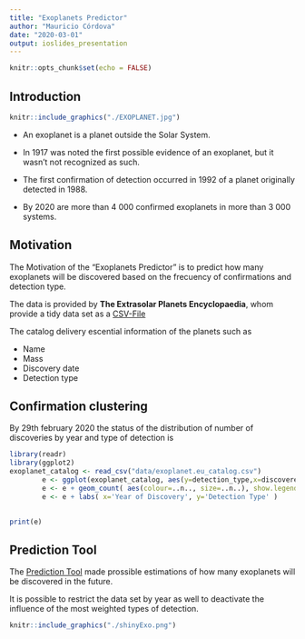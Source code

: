 ```yaml
---
title: "Exoplanets Predictor"
author: "Mauricio Córdova"
date: "2020-03-01"
output: ioslides_presentation
---
```


```r
knitr::opts_chunk$set(echo = FALSE)
```

## Introduction

```r
knitr::include_graphics("./EXOPLANET.jpg")
```

- An exoplanet is a planet outside the Solar System.

- In 1917 was noted the first possible evidence of an exoplanet, but it wasn't not recognized as such.

- The first confirmation of detection occurred in 1992 of a planet originally detected in 1988.
  
- By 2020 are more than 4 000 confirmed exoplanets in more than 3 000 systems.



## Motivation

The Motivation of the "Exoplanets Predictor" is to predict how many exoplanets will be discovered based on the frecuency of confirmations and detection type.

The data is provided by **The Extrasolar Planets Encyclopaedia**, whom provide a tidy data set as a [CSV-File](http://exoplanet.eu/catalog)

The catalog delivery escential information of the planets such as

- Name
- Mass
- Discovery date
- Detection type

## Confirmation clustering

By 29th february 2020 the status of the distribution of number of discoveries by year and type of detection is
```r
library(readr)
library(ggplot2)
exoplanet_catalog <- read_csv("data/exoplanet.eu_catalog.csv")
        e <- ggplot(exoplanet_catalog, aes(y=detection_type,x=discovered))
        e <- e + geom_count( aes(colour=..n.., size=..n..), show.legend=NA, na.rm=TRUE )
        e <- e + labs( x='Year of Discovery', y='Detection Type' )
        
```
```r
print(e)
```

## Prediction Tool

The [Prediction Tool](https://batfing.shinyapps.io/exoplanets/) made prossible estimations of how many exoplanets will be discovered in the future.

It is possible to restrict the data set by year as well to deactivate the influence of the most weighted types of detection.


```r
knitr::include_graphics("./shinyExo.png")
```
